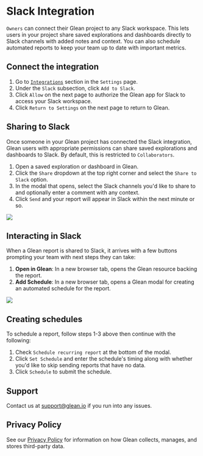 # Slack Integration

`Owners` can connect their Glean project to any Slack workspace. This lets users in your project
share saved explorations and dashboards directly to Slack channels with added notes and context. You can also schedule
automated reports to keep your team up to date with important metrics.

## Connect the integration

1. Go to [`Integrations`](https://glean.io/app/p/settings#integrations) section in the `Settings` page.
2. Under the `Slack` subsection, click `Add to Slack`.
3. Click `Allow` on the next page to authorize the Glean app for Slack to access your Slack workspace.
4. Click `Return to Settings` on the next page to return to Glean.

## Sharing to Slack

Once someone in your Glean project has connected the Slack integration, Glean users with appropriate permissions
can share saved explorations and dashboards to Slack. By default, this is restricted to `Collaborators`.

1. Open a saved exploration or dashboard in Glean.
2. Click the `Share` dropdown at the top right corner and select the `Share to Slack` option.
3. In the modal that opens, select the Slack channels you'd like to share to and optionally enter a comment with any context.
4. Click `Send` and your report will appear in Slack within the next minute or so.

![](/share_to_slack.gif)

## Interacting in Slack

When a Glean report is shared to Slack, it arrives with a few buttons prompting your team with next steps they can take:

1. **Open in Glean**: In a new browser tab, opens the Glean resource backing the report.
1. **Add Schedule**: In a new browser tab, opens a Glean modal for creating an automated schedule for the report.

![](/open_in_slack.gif)

## Creating schedules

To schedule a report, follow steps 1-3 above then continue with the following:

1. Check `Schedule recurring report` at the bottom of the modal.
2. Click `Set Schedule` and enter the schedule's timing along with whether you'd like to skip sending reports that have no data.
3. Click `Schedule` to submit the schedule.

## Support

Contact us at support@glean.io if you run into any issues.

## Privacy Policy

See our [Privacy Policy](https://glean.io/terms) for information on how Glean collects, manages, and stores third-party data.
